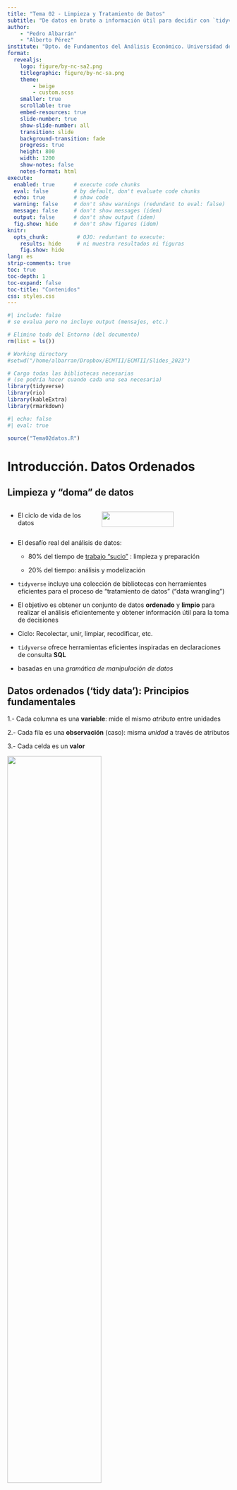 ```yaml
---
title: "Tema 02 - Limpieza y Tratamiento de Datos"
subtitle: "De datos en bruto a información útil para decidir con `tidyverse`"
author:  
    - "Pedro Albarrán"
    - "Alberto Pérez"
institute: "Dpto. de Fundamentos del Análisis Económico. Universidad de Alicante"
format:
  revealjs:
    logo: figure/by-nc-sa2.png
    titlegraphic: figure/by-nc-sa.png
    theme:  
        - beige
        - custom.scss
    smaller: true
    scrollable: true
    embed-resources: true
    slide-number: true
    show-slide-number: all
    transition: slide
    background-transition: fade
    progress: true
    height: 800
    width: 1200
    show-notes: false
    notes-format: html
execute:
  enabled: true      # execute code chunks
  eval: false        # by default, don't evaluate code chunks
  echo: true         # show code
  warning: false     # don't show warnings (redundant to eval: false)
  message: false     # don't show messages (idem)
  output: false      # don't show output (idem)
  fig.show: hide     # don't show figures (idem)
knitr:
  opts_chunk:         # OJO: reduntant to execute:
    results: hide     # ni muestra resultados ni figuras
    fig.show: hide
lang: es
strip-comments: true
toc: true
toc-depth: 1
toc-expand: false
toc-title: "Contenidos"
css: styles.css
---
```


```r
#| include: false
# se evalua pero no incluye output (mensajes, etc.)

# Elimino todo del Entorno (del documento)
rm(list = ls())

# Working directory
#setwd("/home/albarran/Dropbox/ECMTII/ECMTII/Slides_2023")

# Cargo todas las bibliotecas necesarias
# (se podría hacer cuando cada una sea necesaria)
library(tidyverse)
library(rio)
library(kableExtra)
library(rmarkdown)
```


```r
#| echo: false
#| eval: true

source("Tema02datos.R")

```

# Introducción. Datos Ordenados

## Limpieza y "doma" de datos 

:::: {.columns}
::: {.column width=40%}
- El ciclo de vida de los datos
::: 
::: {.column width=60%}
![](figure/data-science-wrangle.png){width=75% fig-align="center"}
:::
::::

- El desafío real del análisis de datos:

  - 80% del tiempo de [trabajo "sucio"](https://www.nytimes.com/2014/08/18/technology/for-big-data-scientists-hurdle-to-insights-is-janitor-work.html) : limpieza y preparación

  - 20% del tiempo: análisis y modelización

- `tidyverse` incluye una colección de bibliotecas con herramientes eficientes para el proceso de "tratamiento de datos" ("data wrangling")

- El objetivo es obtener un conjunto de datos **ordenado** y **limpio** para realizar el análisis eficientemente y obtener información útil para la toma de decisiones


:::: {.notes}

- Ciclo: Recolectar, unir, limpiar, recodificar, etc.

- `tidyverse` ofrece herramientas eficientes inspiradas en  declaraciones de consulta **SQL** 

- basadas en una *gramática de manipulación de datos*

::::


## Datos ordenados ('tidy data'): Principios fundamentales

1.- Cada columna es una **variable**: mide el mismo *atributo* entre unidades
  
2.- Cada fila es una **observación** (caso): misma *unidad* a través de atributos

3.- Cada celda es un **valor**


![](figure/tidy-1.png){width=65% fig-align="center"}

- ¿Qué es una unidad en la tabla? ¿a qué nivel medimos la información?

  - a nivel de cada compra realizada por un cliente en cada fecha, o
  
  - a nivel de cliente (todas sus compras), de tienda (todas sus ventas), etc.

- Tenemos información similar y no redundante en una misma tabla 


:::: {.notes}


1. Atributos o características  (cuantitativos o cualitativos) diferentes en columnas diferentes; p.e., nombres de columnas no deben ser valores

  - Variable = vector columna: forma natural para trabajar con datos

2. Mismo nivel de agregación en toda la tabla

3. No mezclar tipos de datos Ni almacenar múltiples valores

  - Una tabla puede completar la información con uniones a tablas adicionales (ej., para variables codificadas)

-  `tidyverse` es eficiente con datos ordenados 

```r
#| echo: false
# Para acceder al vector valores de `cases`

table1$cases                   # table1 %>% select(cases)
table2$count[c(1,3,5,7,9,11)]  # table2 %>% filter(type == "cases") %>%
                               #            select(count)
c(table4a$`1999`, table4a$`2000`)
# crear variables es fácil
table1 %>% mutate(rate = cases / population * 10000)  

# Ej. gráfico temporal

ggplot(table1, aes(x = year, y = cases)) +  
  geom_line(aes(colour = country))
```

::::

## Datos no ordenados

:::: {.columns}
::: {.column width=50%}
![](figure/tablaNOordenados.png){width=110% fig-align="center"}
::: 

::: {.column width=50%}
* Otras estructuras como [esta](https://datos.gob.es/es/catalogo/conjuntos-datos?q=hombres-segun-si-tienen-hijos-o-no-situacion-sentimental-y-edad&sort=score+desc%2C+metadata_created+desc) pueden tener sentido para *mostrar información* (o por convenciones)<!--para almacenar información -->


* La visualización es atractiva, PERO sobran filas para **analizar** los datos: ej., total de personas con hijos y sin pareja entre 30 y 39 años

::: 
::::


:::: {.notes}
```r
#| echo: false
# Ejemplo de datos NO ORDENADOS (comunes en Excel)
ventas_desordenadas <- data.frame(
  Tienda = c("Madrid Centro", "Barcelona", "Total"),
  Ene_2023 = c(45000, 52000, 97000),
  Feb_2023 = c(48000, 54000, 102000),
  Mar_2023 = c(51000, 56000, 107000)
)
ventas_desordenadas
```

**Problemas de estos datos:**

- Meses están en columnas (son valores, no variables)

- Fila "Total" mezcla niveles de agregación

- Difícil filtrar, agrupar o visualizar

**Por Qué Importan los Datos Ordenados**

**Ventajas:**

✓ Consistencia en todas las operaciones

✓ Fácil manipulación con `dplyr`

✓ Visualización directa con `ggplot2`

✓ Compatible con modelización

✓ Facilita colaboración

**Ejemplo Práctico:**

```r
# Con datos ordenados: FÁCIL
ventas %>%
  group_by(id_tienda, mes) %>%
  summarize(ventas_total = sum(total))

# Con datos desordenados: COMPLEJO
# Requiere reshape, limpieza, etc.
```

::::



## Caso de Estudio: RetailCorp

- **Contexto:** Cadena de venta al por menor con 12 tiendas en España

- **Objetivo:** Analizar rendimiento de ventas para toma de decisiones estratégicas

. . .

```r
load("data/retail_data.RData")
```

:::: {.columns}
::: {.column width=50%}
- Recibe datos de 

  - Sistema de ventas (POS)
  
  - CRM de clientes
  
  - Inventario de productos
  
  - RRHH de empleados
  
  - Informes Excel de gerentes
  
:::

::: {.column width=40%}
**Problemas Típicos:**

- Formatos inconsistentes

- Datos duplicados

- Valores ausentes

- Estructuras inadecuadas

- Tablas dispersas
:::
::::


# Transformación de datos (una tabla)

:::: {.notes}
* `dplyr` frente R `base`

* sencillez, rapidez con big data, estilo SQL etc.

1.  select()  =  data[, c("name") / pos] 
              =  subset()

2.  filter()  =  data[c("name") / pos / condicion, ] 
              =  subset()

3.  mutate()  = data$newvar <- 
              = with(data, newvar = y - x)

4.  arrange() = order()
              [sort() es para vectores]

5.  summarize() = aggregate(data,income, FUN=mean)

6. groub_by() %>% summarize = aggregate(data,income~año, FUN=mean)
::::

## Funciones de transformación de datos

- La mayoría de operaciones pueden realizarse combinando 5 "verbos": 

  1. `select()`: selecciona columnas (variables)
  
  2. `filter()`: filtra (extraer) filas
  
  3. `mutate()`: crea nuevas columnas
  
  4. `arrange()`: ordena filas
  
  5. `summarize()`: crea resúmenes de la tabla
  
  - Más la tubería `%>%` o `|>` 
  
  - y `group_by()`

- NOTA: existe una colección de ["chuletas"](https://rstudio.com/resources/cheatsheets/) de R, p.e., para transformación.

- Todos tienen como primer argumento un *data frame*, los siguientes describen qué hacer (con columnas o filas) y devuelven otro *data frame*


## 1. `select()`

- **Selecciona variables** por nombres o posiciones de columnas, separados por comas


![](figure/select.png){width=100% fig-align="center"}


- Ej., un analista solo necesita información básica de ventas

```r
select(ventas, id_venta, fecha, id_tienda, id_producto, total)

select(ventas, 1:2, 5, 4, 12)
```

- Aplicación Empresarial:  el equipo de marketing solo necesita información de cliente y venta
```r
ventas_mkt <- select(ventas, 
                fecha, id_cliente, id_producto, total)
```



## 2. `filter()`

- Conserva filas en las que una *condición lógica* (o varias separadas por comas) es verdadera

![](figure/filter.png){width=70% fig-align="center"}


- **Caso de Uso:** Gerente quiere analizar ventas específicas con determinadas características

```r
ventas_top      <- filter(ventas, total > 1000)

ventas_ene_2024 <- filter(ventas, año == 2024, mes == 1)

ventas_mad_bcn  <- filter(ventas, id_tienda %in% c(1, 2))

ventas_premium  <- filter(ventas, 
                     total > 1000 & descuento_porcentaje == 0)
```



```r
#| echo: false
# Ventas con descuento
ventas_con_descuento <- ventas %>%
  filter(descuento_porcentaje > 0)

# Combinando condiciones: ventas altas sin descuento
ventas_premium <- ventas %>%
  filter(total > 1000, descuento_porcentaje == 0)

# Análisis de fin de semana vs días laborables
ventas_finde <- ventas %>%
  filter(dia_semana %in% c("sábado", "domingo"))

# Campaña de verano 2023
ventas_verano_2023 <- ventas %>%
  filter(año == 2023, mes %in% c(6, 7, 8))
```


## Encadenando operaciones con tuberías: `%>%` o `|>`

::: {style="font-size: 95%;"}

- Las operaciones encadenadas crean objetos intermedios o no son legibles

```r
ventas_top        <- filter(ventas, total > 1000)
ventas_top_markt  <- select(ventas_top, 
                       fecha, id_cliente, id_producto, total)

ventas_top_markt <- select(filter(ventas, total > 1000),
                      fecha, id_cliente, id_producto, total)
```

:::

. . .

::: {style="font-size: 95%;"}

- `datos %>% filter(condicion)` equivale a `filter(datos, condicion)`

- El anidamiento con tuberías sigue el flujo natural de lectura

  - Toma una tabla y pásala a un comando que acepta y produce un *data frame*
  - Toma la nueva tabla resultante y pásala a otro comando


```r
ventas_top_markt <- ventas |>                   
                     filter(total > 1000) |>     
                     select(fecha, id_cliente, id_producto, total)
```


:::

:::: {.notes}

- Los objetos intermedios son innecesarios

- Aplicable a cualquier función: `10 |> log()` es `log(10)`

- Legible, fácil anidar operaciones: siempre toman y devuelve un *data frame*

```r
#| echo: false

# estas dos son equivalentes
filter(ventas, total > 100)
ventas |> filter(total > 100)

# y estas
select(ventas_top, 
       fecha, id_cliente, id_producto, total)
ventas_top |> select(fecha, id_cliente, id_producto, total)

# sustituimos ventas_top
filter(ventas, total > 100) |> select(fecha, id_cliente, id_producto, total)

# y reemplazamos
ventas |> filter(total > 100) |> select(fecha, id_cliente, id_producto, total)
```


- `ggplot2` `+` en lugar de `%>%` (desarrollado antes)

- Atajo de teclado: `Cmd / Ctrl + Mays + M `

- También existe una tubería en R base: `|>`

::::


## Funciones auxiliares de selección (de columnas)


```r
# Por rango de columnas
ventas |> select(id_venta:id_tienda)

# Excluir columnas
ventas |> select(-descuento_porcentaje, -descuento_aplicado)

# Por patrón de nombre
ventas |> select(starts_with("id_"))
ventas |> select(ends_with("_porcentaje"))
ventas |> select(contains("descuento"))

# Por tipo de dato
ventas |> select(where(is.numeric))
ventas |> select(where(is.character))
```

-  `pull()`: extrae una única columna, como **vector**
```r
ventas |> pull(cantidad) |> mean()
```


:::: {.notes}

```r
library(nycflights13)
select(flights, -(year:day))    # todas menos "year, month, day"
```

- `num_range("x", 1:3)`: para x1, x2 y x3.
- `matches()`: nombres que coinciden con una [expresión regular](https://es.wikipedia.org/wiki/Expresi%C3%B3n_regular)

- `matches("(.)\\1")`: selecciona las variables que coinciden con una expresión regular (en este caso, cualquier variable que contenga caracteres repetidos).

::::

## 3. `mutate()`


:::: {.columns}

::: {.column width=55%}

- Crea o modifica variables mediante una *fórmula* a partir de otras columnas

:::

::: {.column width=45%}

![](figure/mutate.png){width=95% fig-align="center"}
::: 

::::

```r
ventas2 <- ventas |>
  mutate(
    precio_final_unitario = total / cantidad,
    es_inicio_mes         = day(fecha) <= 7
  )
```

- Funciones para operar con fechas (usando `lubridate`)

```r
ventas_tiempo <- ventas |>
  mutate(
    fecha_completa = as.Date(fecha),  # tipo de objeto "fecha"
    semana_año = week(fecha),
    nombre_mes = month(fecha, label = TRUE),
    dias_desde_venta = Sys.Date() - fecha
  )
```

:::: {.notes}
- `lubridate` es parte de `tidyverse`
::::


## 4. `arrange()`

:::: {.columns}

::: {.column width=55%}

- re-ordena las filas de un *data frame* (todas las columnas)

  - en orden ascendente (por defecto) o descendente con `desc()`

:::

::: {.column width=45%}
![](figure/arrange.png){width=50% fig-align="center"}
::: 

::::

- *Caso de Uso:* Top 5 ventas más altas
```r
ventas |> 
  arrange(desc(total)) |> slice(5) |> 
  select(id_venta, fecha, total)  
```

- Ordenamientos **múltiples**: ordena por la primera variable y luego, en caso de empate, por la siguiente, etc.
```r
ventas |>
  arrange(id_tienda, desc(total)) |>
  select(id_tienda, id_venta, total)
```

:::: {.notes}
- similar a Excel
- sort() es para un vector
::::


## 5. `summarize()`


:::: {.columns}
::: {.column width=55%}
- Crea un nuevo conjunto de datos de **una sola fila**, con variables nuevas de un solo valor que resumen los datos completos
:::
::: {.column width=45%}
![](figure/summarise.png){width=80% fig-align="center"}
:::
::::

- *Caso de Uso:* KPIs para el dashboard ejecutivo

```r
KPIs <- ventas |>
  summarize(
    total_ventas       = n(),           # Volumen (núm. de filas)
    ingresos_totales   = sum(total),    # Ingresos
    ingresos_promedio  = mean(total),
    ingresos_mediano   = median(total),
    descuento_promedio = mean(descuento_porcentaje), # Descuentos
    descuento_total    = sum(descuento_aplicado),
    unidades_vendidas  = sum(cantidad),             # Productos
    clientes_unicos    = n_distinct(id_cliente)     # Clientes 
                         # (núm. de filas distintas)
  )
```


```r
#| echo: false
# **Métricas de Distribución:**
# Análisis de dispersión de ventas
dispersion_ventas <- ventas %>%
  summarize(
    media = mean(total),
    desv_std = sd(total),
    minimo = min(total),
    q25 = quantile(total, 0.25),
    mediana = median(total),
    q75 = quantile(total, 0.75),
    maximo = max(total),
    rango_intercuartil = IQR(total)
  )

dispersion_ventas
```


## `group_by()`: Análisis por Grupos

::: {style="font-size: 95%;"}

- Cambia el alcance: *cada función* actúa dentro de grupos, no sobre toda la tabla

- Ejemplo: encontrar la fecha con la mayor venta por tienda

```r
ventas |> group_by(id_tienda) |>
  arrange(desc(total)) |>  
  slice(1) |>                     # Fila 1 (de cada grupo)
  select(id_tienda, fecha, total)
```

:::

::::{.notes}
- alternativa `slice_max()`
::::

. . .

::: {style="font-size: 95%;"}

- `group_by()` + `summarize()` = cambia el nivel de análisis, **agregando**, p.e., de transacciones a tiendas, productos, etc.
  
  - En Excel: *Tablas dinámicas*, *AGRUPARPOR()* (y *SUMAR.SI*/*SUMIF*) 

```r
ventas                             # tabla a nivel de transacción
ventas |>
  summarize(ingresos = sum(total)) # resumen global
ventas |>
  group_by(id_tienda) |>
  summarize(ingresos = sum(total)) # resumen por tienda
                                   # tabla a nivel de tienda
```

:::

:::: {.notes}

- `group_by()` similar a facet

-  Ver  `ventas |> group_by(id_tienda)`: tibble muestra que hay dos grupos

- datos de información/ventas por empleado a información por tienda

- DEBEN INCLUIRSE variables que se quieran mantener


- **Ejercicio**:

  1. Para cada *producto*, calcular
  
    - suma de valor de ventas (variable *total*)
    
    - media de valor de ventas (idem)
    
    - media de cantidad vendida (variable *cantidad*)
    
  2. En R y Excel 
  
  3. ¿Cuáles son los 5 productos con menor cantidad media vendida?
  
  
```r
ventas_prod <- ventas |>
  group_by(producto) |>
  summarize(
    sum_total = sum(total),
    med_total = mean(total),
    med_cant  = mean(cantidad)
  )

export(ventas, "ventas.xlsx")
# misma secuencia en Tablas Dinamicas de Excel

# igual que antes pero con este nueva tabla de datos a nivel producto
ventas_prod |>
  arrange(med_cantidad) |> 
  head(5) 
```

::::


##  `group_by()` (cont.)

- `group_by() + summarize()` reduce filas: nueva tabla agregada a nivel de los grupos

```r
tabla_sum <- ventas |> group_by(id_tienda) |>
  summarize(ingresos = sum(total))
```

- `group_by() + mutate()` mantiene filas: añade columnas calculadas por grupo a nivel de la tabla original

```r
tabla_mut <- ventas |> group_by(id_tienda) |>
  mutate(ingresos = sum(total))
```

. . .

- Ejemplo: Porcentaje de las ventas que representa cada transacción

```r
#| echo: false
ventas |> 
  group_by(id_tienda, mes) |>
  mutate(
    ventas_tienda_mes = sum(total),
    pct_de_ventas_mes = total / ventas_tienda_mes * 100
  ) |>
  slice_max(pct_de_ventas_mes) |> 
  select(id_tienda, mes, id_venta, total, pct_de_ventas_mes)
```

```r
ventas |> group_by(id_tienda) |>
  mutate(
    ventas_tienda = sum(total),
    pct_de_ventas = total / ventas_tienda * 100
  )
```

  

## `ungroup()`

::: {style="font-size: 92%;"}

- **IMPORTANTE:** No olvidar `ungroup()` o `.groups = "drop"` después de terminar operaciones agrupadas



- Cálculo de Porcentajes Globales: sin desagrupar, el segundo `sum(total)` suma *por tienda* → siempre da 100%


```r
ventas |>
  group_by(id_tienda) |>
  mutate(ventas_tienda = sum(total)) |>
  ungroup() |>
  mutate(porcentaje = ventas_tienda / sum(total) * 100)

ventas |>
  group_by(id_tienda) |>
  mutate(ventas_tienda = sum(total),
         .groups = "drop") |>
  mutate(porcentaje = ventas_tienda / sum(total) * 100)

```

:::

:::: {.notes}
- Después de group_by() + mutate():

  - Si tu siguiente operación debe ser GLOBAL → usa ungroup()

  - Si debe seguir POR GRUPO → no uses ungroup()

- Después de group_by() + summarize():

  - summarize() ya reduce un nivel de agrupación

  - Si tenías múltiples grupos, sigue agrupado por los anteriores

  - Usa .groups = "drop" o ungroup() para estar seguro

::: {style="font-size: 92%;"}
- Filtrar Top Global: sin desagrupar, será top 5 de *cada* tienda

```r
ventas |>
  group_by(id_tienda) |>
  mutate(ventas_tienda = sum(total), 
         .groups = "drop" ) |>
  arrange(desc(ventas_tienda)) |>
  slice_head(n = 5)
```


- Media Global después de agrupar: sin desagrupar, 1 fila por tienda (media mensual de cada tienda)

```r
# Ventas por tienda y mes
ventas_mes_por_tienda <- ventas |>
  group_by(id_tienda, mes) |>
  summarize(total_mes = sum(total))

ventas_mensuales_medias <- ventas_mes_por_tienda |>
  ungroup() |>
  summarize(media = mean(total_mes))
# Resultado: 1 fila (media de todos los meses de todas las tiendas)
```
:::

- Ranking de Productos

```r
ventas |>
  group_by(id_producto) |>
  summarize(
    unidades_vendidas = sum(cantidad),
    ingresos_totales = sum(total)
  ) |>
  ungroup() |>                     # posteriores NO por grupos 
  arrange(desc(ingresos_totales))
# ungroup() innecesario con summarize en este caso
```


**Aplicación: Segmentación de Clientes**

```r
# Calcular valor del cliente
valor_cliente <- ventas |>
  group_by(id_cliente) |>
  mutate(
    num_compras_cliente = n(),
    gasto_total_cliente = sum(total),
    ticket_promedio = mean(total),
    
    # Clasificación RFM simplificada
    recencia_dias = as.numeric(max(fecha) - min(fecha)),
    frecuencia = n(),
    monetario = sum(total)
  ) |>
  ungroup()
```


**Problema:** Análisis de ventas navideñas en Madrid

```r
# SIN pipe: difícil de leer, muchas variables intermedias
ventas_madrid <- filter(ventas, id_tienda == 1)
ventas_madrid_navidad <- filter(ventas_madrid, mes == 12)
ventas_resumen <- summarize(ventas_madrid_navidad, 
                            total = sum(total),
                            n = n())

# CON pipe: flujo natural de lectura
analisis_navidad_madrid <- ventas |>
  filter(id_tienda == 1) |>
  filter(mes == 12) |>
  summarize(
    ingresos_totales = sum(total),
    num_transacciones = n(),
    ticket_promedio = mean(total)
  )

analisis_navidad_madrid
```

**Análisis Completo Paso a Paso**

**Objetivo:** Análisis de campaña de descuentos del Q4 2023

```r
analisis_campana_q4 <- ventas |>
  # 1. Filtrar período relevante
  filter(año == 2023, trimestre == 4) |>
  
  # 2. Agregar categoría de descuento
  mutate(
    tipo_descuento = case_when(
      descuento_porcentaje == 0 ~ "Sin descuento",
      descuento_porcentaje <= 10 ~ "Descuento bajo",
      descuento_porcentaje <= 20 ~ "Descuento medio",
      TRUE ~ "Descuento alto"
    )
  ) |>
  
  # 3. Agrupar por tipo de descuento
  group_by(tipo_descuento) |>
  
  # 4. Calcular métricas
  summarize(
    num_ventas = n(),
    ingresos_totales = sum(total),
    ticket_promedio = mean(total),
    unidades_vendidas = sum(cantidad),
    .groups = "drop"
  ) |>
  
  # 5. Ordenar por ingresos
  arrange(desc(ingresos_totales)) |>
  
  # 6. Calcular porcentajes
  mutate(
    pct_ventas = round(num_ventas / sum(num_ventas) * 100, 1),
    pct_ingresos = round(ingresos_totales / sum(ingresos_totales) * 100, 1)
  )

analisis_campana_q4
```

::::


## Funciones auxiliares para filas

- Extraer filas pero NO por condición: por posición (`slice()`, `slice_head()`), aleatoriamente (`slice_sample()`), etc.


```r
ventas |> slice_max(total, n = 5) # Top 5 ventas
ventas |> slice_sample(n = 100)   # sub-muestra aleatoria
```

* `distinct()`: extrae sólo las filas únicas (una o varias variables)
 
```r
ventas %>% distinct(id_producto)
```

* `drop_na()` y `replace_na()`: elimina/reemplaza filas con valores ausentes

```r
# Quita filas con NA en cualquier variable
ventas_completas <- ventas %>%
  drop_na()                    

# solo quita si precio_unitario es NA
ventas_completas_precio <- ventas %>%
  drop_na(precio_unitario)  
```

:::: {.notes}
- `slice_head()`, `slice_tail()`, `slice_min()`, `slice_max()`

1. Eliminar `NA` (valores ausentes), PERO

    - en *alguna variable*, con `na.rm=TRUE` o `filter(!is.na(x))` o `drop_na(x)` 

    - en *todo* el conjunto de datos con `drop_na()`

    - en `cor()`, `use = "complete.obs"`

```r
#| echo: false
data <- tibble(x1 = c(1:4, NA, 6.0, 7, NA), x2 = c(NA, 12:14, NA, 16.0, 17:18) )

data %>% summarize(num = n(), meanNA = mean(x1), mean = mean(x1, na.rm = TRUE))

data %>% filter(!is.na(x1)) %>% 
  summarize(num = n(), meanNA = mean(x1), mean   = mean(x1, na.rm = TRUE))

data %>% drop_na(x1) %>% summarize(num = n(), mean = mean(x1))   # drop_na(x2)?
data %>% drop_na()   %>% summarize(num = n(), mean = mean(x1))
```


2. Reemplazar con un valor, PERO ¿cúal?

  - NA por no presentarse a un examen es cero

  - NA por no contestar a pregunta de renta o gasto es ¿cero?

```r
#| echo: false
data %>% mutate(x1 = if_else(is.na(x1), 0, x1)) %>% summarize(num = n(), mean = mean(x1))
data %>% mutate(x1 = replace_na(x1,0))          %>% summarize(num = n(), mean = mean(x1))
```


- na.omit() vs. drop_na: el primero es de base (stats) el otro de tidyr

::::

## Otras funciones auxilidares de `tidyverse`

::: {style="font-size: 90%;"}
- Muchas funciones son equivalentes a otras de R base:

    - `parse_number()`, `parse_factor()`, etc. por `as.numeric()`, `as.factor()`, etc.
    - `bind_cols()` y `bind_rows()` por `cbind()` y `rbind()`

    - `if_else()` y `case_when()` para ejecución condicional (`ifelse()`)

```r
ventas |>
  mutate(
    tipo_venta = if_else(total > 1000, "Alta", "Baja"), # condición simple
    categoria_cliente = case_when(              # múltiples condiciones
      total < 300  ~ "Económico",
      total < 1000 ~ "Estándar",
      TRUE         ~ "Premium"               # OJO: convertir a factor
    )
  )
```

  
* Discretizar variables<!--numéricas a categóricas-->: `cut_interval()`, `cut_number()`, `cut_width()`

```r
#| echo: false
flights %>% mutate(retraso = cut_width(dep_delay,2))   # retraso es factor
```


- Funciones para fechas de `lubridate`: `year()`, `month()`, `day()`, `quarter()`, `week()`

```r
#| echo: false
# Análisis temporal detallado
ventas_tiempo_detalle <- ventas %>%
  mutate(
    # Componentes de fecha
    año = year(fecha),
    mes = month(fecha),
    dia = day(fecha),
    trimestre = quarter(fecha),
    semana = week(fecha),
    
    # Nombres legibles
    mes_nombre = month(fecha, label = TRUE, abbr = FALSE),
    dia_semana_nombre = wday(fecha, label = TRUE, abbr = FALSE),
    
    # Flags útiles
    es_lunes = wday(fecha) == 2,
    es_fin_semana = wday(fecha) %in% c(1, 7),
    es_quincena = day(fecha) %in% c(1, 15),
    
    # Diferencias temporales
    dias_desde_hoy = as.numeric(Sys.Date() - fecha),
    semanas_desde_inicio = as.numeric(difftime(fecha, min(fecha), units = "weeks"))
  )

# Ventas por día de la semana
ventas_tiempo_detalle %>%
  group_by(dia_semana_nombre) %>%
  summarize(
    num_ventas = n(),
    ingresos = sum(total),
    ticket_promedio = mean(total)
  ) %>%
  arrange(desc(ingresos))
```

:::


## Funciones auxiliares de creación de variables

- `rename()`: cambiar el nombre de una columna
```r
ventas_renamed <- ventas |>
  rename(
    fecha_venta = fecha,
    monto_total = total
  )
```

:::: {.notes}
  ![](figure/rename.png){width=70% fig-align="center"}
  
- `transmute()`: como `mutate()` pero solo mantiene las variables creadas
  
- `relocate()`: cambiar orden de columnas

```r
#| echo: false
# Reordenar columnas
ventas_reordenadas <- ventas %>%
  select(id_venta, fecha, total, everything())  # total al inicio

# Relocate (mover columnas)
ventas %>%
  relocate(total, .after = fecha) %>%
  relocate(starts_with("id_"), .before = everything())
```

::::

- `across()`: aplica la misma transformación a múltiples columnas

```r
ventas |> mutate(across(c(cantidad, subtotal:total), ~ log(.x)))
ventas |> mutate(across(where(is.character), ~ parse_factor(.x)))
```


- Operadores aritméticos (`+`, `-`, `*`, `/`, `^`, `%/%`, `%%`) y lógicos (`<`, `<=`, `>`, `>=`, `!=`)

- Funciones como `log()`, `lag()`, `lead()`, `cumsum()`, `row_number()` etc.


:::: {.notes}

- combinados con otros: funciones de "agregación" `x - mean(x)`, `y - sum(y)` 

- Ordenamiento: `row_number()` 

- `min_rank()`, `row_number()` y otras de `dplyr::ranking`

- `percent_rank()`, `cume_dist()`

```r
#| echo: false
y <- c (10, 2, 2, NA, 30, 4)
min_rank(y)               
min_rank(desc(y))
row_number(y)
```

- Agregados acumulativos y móviles: ver ayuda de `cumsum()`  y `cummean()` 

```r
#| echo: false
cumsum(1:10)
cumprod(1:10)
cummin(1:10)
cummax(1:10)
cummean(1:10)
```

::::

## Funciones auxiliares de resumen

- `count()`: cuenta los valores únicos de una o más variables

```r
ventas |> count(id_tienda)
# ventas |> group_by(id_tienda) |>  summarize(n = n())
ventas |> count(id_tienda, sort = TRUE)
```

```r
#| echo: false
ventas |>
  group_by(id_tienda) |>
  summarize(n = n()) |>
  arrange(desc(n))


# Conteos múltiples
ventas |>
  count(id_tienda, mes, name = "num_ventas")

# add_count(): añade conteo sin agrupar
ventas |>
  add_count(id_producto, name = "veces_vendido") |>
  filter(veces_vendido > 50) |>
  select(id_venta, id_producto, veces_vendido)
```

. . .

* Medidas de centralidad y de dispersión: `mean(x)`, `median(x)`, `sd(x)`, `IQR(x)` <!--, `mad(x)` -->

* Medidas de rango: `min(x)`, `quantile(x, 0.25)`, `max(x)`

* Medidas de posición: `first(x)`, `nth(x, 2)`, `last(x)`. 

:::: {.notes}
- similar a `x[1]`, `x[2]` y `x[length(x)]`
::::

* Sumas, productos, etc.

* Conteos: 

  - `n()`: observaciones totales (tamaño del grupo)
  
  - `n_distinct(x)`:  filas distintas en `x`

:::: {.notes}

- `sum(!is.na(x))`: observaciones no ausentes

- más rápido que unique() 
::::
  

```r
#| echo: false
# Valores distintos
ventas %>%
  summarize(
    productos_unicos = n_distinct(id_producto),
    clientes_unicos = n_distinct(id_cliente)
  )
```

## Operaciones Adicionales de Limpieza

- `separate()`: dividir una columna por caracter o posición

```r
#| echo: false
table3 |> separate(rate, into = c("cases", "population"), sep = "/")
tabla5 <- table3 |> separate(year, into = c("century", "year"), sep = 2)
```


- `unite()`: combinar columnas


```r
#| echo: false
table5 |> unite(new, century, year, sep = "-")
```

:::: {.notes}

- Argumentos: *date frame*, columna a dividir, nombres de las nuevas variables y carácter (expresión regular) para separar

  - Si se pasa a `sep` un vector de enteros, son posiciones en las que dividir
  - la longitud de `sep` debe ser uno menos que la de `into`
  - valores positivos comienzan (en 1)por la izquierda; negativos (desde -1) por la derecha

- Con  `convert = TRUE` intenta convertir el tipo de dato (no mantener carácter)

```r
table3 |> separate(rate, into = c("cases", "population"), convert = TRUE)
```


- Argumentos: *data frame*, nombre de la nueva variable a crear,  columnas a combinar y carácter entre valores de las columnas originales

  - El separador por defecto es subrayado, `sep = _`

::::


. . .

- Para nombres de columnas con espacios o caracteres especiales, debemos usar acento invertido

  - Mejor: renombrar sin espacios

```r
datos_problema |> 
  rename(nombre_producto = `Nombre Producto`,
         precio_euros    = `Precio (€)`)
```



# Transformación de Datos: Pivotar

:::: {.notes}

** Cuatro representaciones de los mismos datos

```r
library(tidyverse)
table1     # datos ordenados
table2     # varios valores por celda
```


![](figure/tidyvsmessy01_n.png){width=60% fig-align="center"}

![](figure/tidyvsmessy02_n.png){width=60% fig-align="center"}


```r
table3     # más de una variable en una columna
table4a 
table4b
```

* `table4a` y `table4b` ofrecen información útil para presentación
pero
- variables tanto en filas como columnas
- las cabeceras de columna son valores, no nombres de variables.

![](figure/tidyvsmessy04a_n.png){width=60% fig-align="center"}




**Mismos datos, dos formatos: ancho o largo**

:::: {.columns}

::: {.column width=50%}

* La utilidad de almacenar los datos en un rectángulo ancho ("wide") o en uno largo ("long")  depende de qué queramos hacer

  * P.e., Excel prefiere el formato largo para tablas dinámicas, fórmulas de agregación (*SUMAR.SI*) y algunos gráficos


:::

::: {.column width=50%}

![](./figure/original-dfs-tidy.png){width=100%}
:::

::::

- El cambio de forma  entre formatos es una tarea habitual del analista de datos. 

- Cambiar entre representación larga y ancha se conoce como **pivotar (o girar)**

```r
table4a        # formato ancho
table1         # formato largo
```


- En general, el formato largo es más útil para el análisis 

- El cambio de forma =  "reshaping"

- DISTINTO de trasponer filas y columnas en Excel

- Existe una función para pivotar en Excel

**Cambiar la forma de una tabla (pivotar / girar)**

* Las celdas en un formato se reordenan en el otro

![](figure/tidyr-longer-wider.gif){width=45% fig-align="center"}

* Los metadatos que no se reordenan son extendidos/reducidos para no perder información. 

https://tidyr.tidyverse.org/ 

* reshape en R base:  https://jozef.io/r001-reshape/

https://www.r-bloggers.com/2019/07/how-to-reshape-a-dataframe-from-wide-to-long-or-long-to-wide-format/


<https://www.r-bloggers.com/how-to-reshape-data-in-r-tidyr-vs-reshape2/>

<https://www.r-bloggers.com/pivoting-tidily/>


**Verbos principales en `tidyr`**

* `pivot_longer()`: cambia la forma de "anchos" a "largos" (+filas/-cols)

    + **ordena** datos originales para facilitar el análisis.

* `pivot_wider()` cambia la forma de "largos" a "anchos" (+cols/-filas)

    + útil para crear tablas de resumen o un formato para otras herramientas.

![](figure/long-wide.png){width=75% fig-align="center"}

 La longitud es un término relativo, y sólo se puede decir (por ejemplo) que el conjunto de datos A es más largo que el conjunto de datos B.

::::

## Mismos datos, dos formatos: ancho o largo

::::{.notes}
- Se pueden almacenar datos en uno u otro formato, según nuestro objetivos

  - P.e., largo en Excel para tablas dinámicas, fórmulas de agregación (SUMAR.SI), algunos gráficos
  
::::

::: {style="font-size: 95%;"}

:::: {.columns}

::: {.column width="50%"}

**Formato ANCHO:**

| tienda | Q1 | Q2 | Q3 | Q4 |
|--------|----|----|----|----|
| Madrid | 145 | 158 | 151 | 169 |
| Barcelona | 152 | 164 | 156 | 175 |
| Valencia | 138 | 151 | 149 | 162 |

<br>

```r
ventas_ancho
```
 (datos del informe enviado por gestores)

:::

::: {.column width="50%"}

**Formato LARGO:**

| tienda | trimestre | ventas |
|--------|-----------|----------|
| Madrid | Q1 | 145 |
| Madrid | Q2 | 158 |
| Madrid | Q3 | 151 |
| Madrid | Q4 | 169 |
| Barcelona | Q1 | 152 |
| ... | ... | ... |


:::

::::

:::: {.columns}

::: {.column width="50%"}

- Los trimestres son **columnas**

- Cada tienda = 1 fila

- Análisis de datos a menudo complicado

:::

::: {.column width="50%"}

- Los trimestres son **valores**

- Cada tienda-trimestre = 1 fila

- No adecuado para tablas de presentación final

:::

::::

:::

## `pivot_longer()`: girar de ancho a largo

::: {style="font-size: 90%;"}

:::: {.columns}

::: {.column width="50%"}

- Girar para analizar los datos

```r
ventas_largo <- ventas_ancho |>
  pivot_longer(
    cols = Q1:Q4,              
    names_to = "trimestre",    
    values_to = "ventas"       
  )
```


:::

::: {.column width="50%"}

![](figure/longer.png){width=100% fig-align="center"}

:::

::::

1. tabla a cambiar de forma

2. nombres o índices (numéricos) de las columnas a girar: representan valores, no variables 

3. nombre para la nueva variable que tendrá, como valores, esas antiguas columnas a girar

4. nombre para la nueva variable que tendrá como valores las antiguas celdas

:::

:::: {.notes}

- Recordad que existen formas equivalentes de hacer lo mismo
```r
#| echo: false
pivot_longer(table4a, 2:3, names_to = "year", values_to = "cases")       
table4a %>% pivot_longer(c(`1999`, `2000`), values_to = "cases", names_to = "year")
table4a %>% pivot_longer(names_to = "year", values_to = "cases", -country)
table4a %>% pivot_longer(names_to = "year", values_to = "cases", `1999`:`2000`)
```

```r
table4a %>% pivot_longer(cols = `1999`:`2000`, 
                         values_to = "cases", names_to = "year")
```

- Notar que los nombres de columna son caracteres y cuando son números van entre \` (evita confusión con índice de posición)

```r
#| echo: false
table4a %>% pivot_longer(c(1999, 2000), values_to = "cases", names_to = "year")
table1 %>% mutate(`tasa por 1000 mil habitantes` = cases/population*1000,
                  tasa =cases/population*1000)
```

- Deberíamos cambiar el tipo de las nuevas variables 

::::


## `pivot_wider()`: girar de largo a ancho



:::: {.columns}

::: {.column width="50%"}

- Girar para crear tabla de presentación

```r
ventas_largo |>             
  pivot_wider(
    names_from = trimestre, 
    values_from = ventas    
  )
```

:::

::: {.column width="50%"}

![](figure/wider.png){width=100% fig-align="center"}
:::

::::

1. tabla a cambiar de forma

2. nombre de la variable cuyos valores dan nombre a las nuevas columnas

3. nombre de la variable de cuyas celdas toman los valores las nuevas columnas


## Comparación: Tareas Comunes

::: {style="font-size: 90%;"}

- Según nuestro objetivos, podemos preferir formato ancho o largo

- Problemas prácticos con formato ancho para **analizar datos**:

::::{.notes}

- P.e., largo en Excel para tablas dinámicas, fórmulas de agregación (SUMAR.SI), algunos gráficos

- Total por trimestre: en formato ancho, posible pero repetitivo

```r
#| echo: false
# Formato ANCHO: posible pero repetitivo
tibble(
  trimestre = c("Q1", "Q2", "Q3", "Q4"),
  total = c(sum(ventas_ancho$Q1),
            sum(ventas_ancho$Q2),
            sum(ventas_ancho$Q3),
            sum(ventas_ancho$Q4))
)

# Formato LARGO: una sola operación
ventas_largo <- ventas_ancho |>
  pivot_longer(Q1:Q4, names_to = "trimestre", values_to = "ventas")

ventas_largo |>
  group_by(trimestre) |>
  summarize(total = sum(ventas))
```

- Filtrar trimestres específicos

```r
# Formato ANCHO: difícil - ¿cómo filtro "solo Q2 y Q3"?
ventas_ancho |>
  select(tienda, Q2, Q3)  # Solo puedo seleccionar columnas, no filtrar

# Formato LARGO: trivial
ventas_largo |>
  filter(trimestre %in% c("Q2", "Q3"))
```

::::

1. Algunas tareas son imposibles. P.e., ¿qué trimestres superan 160 en ventas?

```r
ventas_largo |>
  filter(ventas > 160)
```

2. Código repetitivo y propenso a errores. P.e., Calcular crecimiento

```r
ventas_ancho |>
  mutate(
    crec_Q2 = (Q2 - Q1) / Q1 * 100,
    crec_Q3 = (Q3 - Q2) / Q2 * 100,
    crec_Q4 = (Q4 - Q3) / Q3 * 100
  )

ventas_largo |>
  group_by(tienda) |>
  mutate(crecimiento = (ventas - lag(ventas)) / lag(ventas) * 100)
```

::::{.notes}

1. formato ancho: tarea manual difícil con muchas fechas)

2. formato ancho: cada columna manualmente, difícil con muchas fechas

::::

:::  

## Comparación: Tareas Comunes (cont.)

::: {style="font-size: 90%;"}

  

3. No escalable. P.e., gráfico temporal por grupos

```r
ggplot(ventas_ancho) +
  geom_line(aes(x = 1:4, y = c(Q1[1], Q2[1], Q3[1], Q4[1])), color = "red") +
  geom_line(aes(x = 1:4, y = c(Q1[2], Q2[2], Q3[2], Q4[2])), color = "blue") +
  geom_line(aes(x = 1:4, y = c(Q1[3], Q2[3], Q3[3], Q4[3])), color = "green")

ggplot(ventas_largo, aes(x = trimestre, y = ventas, 
                         color = tienda, group = tienda)) +
  geom_line() + geom_point()
```

:::  

. . .

::: {style="font-size: 90%;"}

- Formato ancho solo para tablas de presentación final

```r
analisis <- ventas_largo |>
  group_by(trimestre) |>
  summarize(total = sum(ventas))

tabla_presentacion <- ventas_largo |>
  pivot_wider(names_from = trimestre, values_from = ventas) |>
  mutate(Total = Q1 + Q2 + Q3 + Q4)
```

:::  


# Datos Relacionales

## Por Qué Múltiples Tablas

- Analizar datos suele implicar múltiples tablas

  - diferentes orígenes: ej., dptos. de empresa (personal, ventas, almacén)

  - almacenamiento más eficiente: elementos “similares” dentro de una tabla y diferentes entre ellas

- Para poder combinar información los datos deben ser relacionales: cada par de tablas están relacionadas mediante identificadores comunes llamados **claves**

  - Primaria (o interna): identifican de forma única cada observación en una tabla. Puede ser una sola variable o múltiples

  - Secundaria (o externa): señala a la clave primaria de otra tabla

::::{.notes}
* Es conveniente verificar que las claves primarias realmente identifican de manera única cada observación. 

```r
planes %>% count(tailnum) %>% filter(n > 1)
#table(planes$tailnum)
```

* La clave externa asegura la integridad referencial. 


- Subrogada = número de fila, si la tabla carece de identificación única


* Tabla sin clave de identificación única: se crea con `mutate()` y `row_number()`. 

```r
flights %>% 
  count(year, month, day, flight) %>% 
  filter(n > 1)
```

::::

- Una clave primaria y su externa asociada en otra tabla forman una relación: de uno-a-muchos, de uno-a-uno, de muchos-a-muchos, de muchos-a-uno

## Diagrama de Relaciones del Sistema RetailCorp

![](figure/Tema02relat.png){width=75% fig-align="center"}


::::{.notes}

- gráfico creado con UML en https://www.plantuml.com
- usando Tema02relat.puml

```
library(plantuml)
# Guarda el código en un archivo "diagrama.puml"
plantuml("diagrama.puml")
```

**Operaciones con dos tablas**

* **Uniones de transformación** ("Mutating joins"): añade nuevas variables a una tabla desde filas coincidentes en otra.  

* **Uniones de filtro** ("Filtering joins"): filtra las observaciones de una tabla basándose en si coinciden o no con una observación de la otra tabla. 

* **Operaciones de conjunto** ("Set operations"): combinan las observaciones en los conjuntos de datos como si fueran elementos de un conjunto.    

* Esta discusión asume que tenemos datos ordenados (*tidy*):
    + las filas son observaciones 
    + las columnas son variables

::::


## Uniones de transformación

- Añaden **nuevas variables** a una tabla desde *filas coincidentes* en otra.  

::::{.columns}

:::{.column width=40%}

- Tenemos estos [datos](https://raw.githubusercontent.com/albarran/00datos/main/DosTablas.xlsx). 

- ¿Cómo conseguimos unirlos adecuadamente en R y en Excel?


:::

:::{.column width=60%}

![](figure/DatosRelacionales.png){width=95% fig-align="center"}

:::

::::


- Con `cbind()` o `bind_columns()` o copiando y pegando en Excel: nuevas columnas para filas en el mismo orden

. . .

```r
tabla1 <- import("data/DosTablas.xlsx", sheet = 1)
tabla2 <- import("data/DosTablas.xlsx", sheet = 2)
union  <- inner_join(tabla1, tabla2, by = "Vendedor")
```


::::{.notes}

como mutate = mutating joins

clave = fila Y ademán en el mismo orden

- en Excel, las uniones se hacen con VLOOKUP o HLOOKUP o XLOOKUP (BUSQUEDAH, BUSQUEDAV, BUSQUEDAX)

::::

## Tipos de Uniones: Visión General

::: {style="font-size: 95%;"}

```r
#| echo: false
# Datos de ejemplo para ilustrar
df1 <- tibble(id = 1:3, valor_x = c("A", "B", "C"))
df2 <- tibble(id = c(1, 2, 4), valor_y = c("X", "Y", "Z"))

# inner_join: solo coincidencias
inner_join(df1, df2, by = "id")  # resultado: 1, 2

# left_join: todas de la izquierda
left_join(df1, df2, by = "id")   # resultado: 1, 2, 3 (3 con NA)

# right_join: todas de la derecha
right_join(df1, df2, by = "id")  # resultado: 1, 2, 4 (4 con NA)

# full_join: todas de ambas
full_join(df1, df2, by = "id")   # resultado: 1, 2, 3, 4
```


::::{.columns}

:::{.column width=50%}

- Unión interna: `inner_join(x, y)` sólo incluye observaciones que coincidan en `x` y `y`.
:::


:::{.column width=50%}

![](figure/join-inner.png){width=65% fig-align="center"}
:::

::::


<div style="margin-top: -1em;"></div>

- Uniones externas: cuando una fila no coincide en una unión externa, las nuevas variables se rellenan como **valores ausentes**

::::{.columns}
  
:::{.column width=33%}

`left_join(x, y)`

![](figure/join-outer1.png){width=85% fig-align="center"}
:::

:::{.column width=33%}

`right_join(x, y)`

![](figure/join-outer2.png){width=85% fig-align="center"}
:::

:::{.column width=33%}

`full_join(x, y)`


![](figure/join-outer3.png){width=85% fig-align="center"}
:::

::::

- **Pensar** con cuidado el tipo de unión necesaria: qué observaciones quedan (todas, solo de una tabla y cuál) y ser conscientes de la introducción de `NAs`

::::{.notes}

* unión interna:  Uniendo dos series temporales con periodos diferentes: [PIB](https://fred.stlouisfed.org/series/GDPC1) y [consumo](https://fred.stlouisfed.org/series/MEHOINUSA672N)

![](figure/inner-join.gif){width=75% fig-align="center"}

* `left_join(df1, df2)`: mantiene todas las observaciones en `x`, coincidan o no con la de `y` 
  + (no se pierden observaciones de la tabla primaria) 
* `right_join(df1, df2)`:  mantiene todas las observaciones en `y`
* `full_join(df1, df2)`: incluye todas las observaciones de `x` e `y`

![](figure/join-outer.png){width=75% fig-align="center"}

![](figure/left-join.gif){width=80% fig-align="center"}

![](figure/right-join.gif){width=80% fig-align="center"}

![](figure/full-join.gif){width=80% fig-align="center"}

::::

:::

## Análisis de ventas por región en el tiempo

::: {style="font-size: 95%;"}
- Para usar la información de región se deben unir las tablas de ventas y de tiendas

```r
tabla_regional <- ventas |>
  left_join(tiendas, by = "id_tienda") |>   
  group_by(region, año, mes) %>%
  summarize( valor_ventas = sum(total),
             ticket_medio = mean(total),
             cantidad_media = mean(cantidad) ) |> ungroup()
```

- Ahora podemos realizar más análisis

```r
# Evolución de ventas por región
tabla_regional |> 
  mutate(periodo = ym(paste(año, mes, sep = "-"))) |>
  ggplot() + 
  geom_line(aes(x = periodo, y = valor_ventas, color = region))

# Los dos periodos con más ventas medias de cada región
tabla_regional |> 
  group_by(region) |>  
  arrange(desc(ticket_medio)) |> slice(1:2)
```

:::

##  Sobre el argumento `by`

-  Las claves, es decir, las variables que relacionan ambas tablas, se indican con 

    - `by = "varX"`, cuando la clave es una variable
  
    - `by = c("varX", "varY")`, cuando son varias variables

- Si los nombre son distintos en cada tabla, se empareja `x1` en la primera con `y1` en la segunda con `by = c("x1" = "y1", "x2" = "y2")` 


::::{.notes}
* Si se omite el argumento `by`, se usan todas las variables en común. <!-- de ambas tablas. --> Esto no siempre es deseable: ej., año no es lo mismo en `flights` y `planes`

* Columnas con el mismo nombre (ej., año) se desambigúan con un sufijo
::::

. . .

- Ej., calcular el bono medio de los Vendedores

```r
empleados |> filter(puesto == "Vendedor") |>
  left_join(promociones_empleado, 
            by = c("id_empleado" = "cod_empleado", 
                   "id_tienda" = "cod_tienda") ) |> 
  pull(monto_bono) |> mean(na.rm = T)
```

##  Claves duplicadas

- Si una coincidencia no es única, se generan todas las combinaciones posibles (producto cartesiano) de las observaciones coincidentes


- Un uso habitual de las uniones: los nombres completos de categorías se  ponen una tabla aparte y solo se une cuando se necesitan

```r
# margen medio por categoría de producto
productos |> 
  mutate(margen = precio - costo) |> 
  select(id_categoria, margen) |> 
  right_join(categorias,                 # ¿por qué right?
             by = c("id_categoria" = "categoria")) |>
    group_by(nombre_categoria) |> 
  summarize(margen_medio = mean(margen))
```


:::: {.notes}

* En **una tabla**: añade información adicional en una relación de uno a muchos.

![](figure/join-one-to-many.png){width=95% fig-align="center"}


```r
df1dup <- tibble(clave = c(1, 2, 2, 1), val_x = c("x1", "x2", "x3", "x4"))
df2dup <- tibble(clave = c(1, 2), val_y = c("y1", "y2"))
df1dup %>% left_join(df2dup)
```

- En **ambas tablas**: igualmente, todas las combinaciones posibles


![](figure/join-many-to-many.png){width=85% fig-align="center"}

  + posible error: NO hay clave primaria única (que identifica una observación)
  
```r
df1dup2 <- tibble(clave = c(1, 2, 2, 3), val_x = c("x1", "x2", "x3", "x4"))
df2dup2 <- tibble(clave = c(1, 2, 2, 3), val_y = c("y1", "y2", "y3", "y4"))
df1dup2 %>% left_join(df2dup2)
```


- `base::merge()`  realizar los cuatro tipos de unión de transformación (usando las opciones `all.x = ` y `all.y = `, ver ayuda). 

- los verbos específicos de `dplyr` es que expresan más claramente la intención del código: la diferencia entre las uniones es realmente importante pero está oculta en los argumentos de `merge()`. Las uniones de dplyr son considerablemente más rápidas y no alteran el orden de las filas.


melt et al. <http://had.co.nz/reshape/>

::::


## Uniones de Filtrado

- Filtran las **observaciones** de la tabla de la izquierda basándose en si coinciden o no con una observación de la otra tabla


- Se tiene un subconjunto de las filas de la tabla de la izquierda

::::{.columns}
::: {.column width=50%}

* `semi_join(x, y)` mantiene las observaciones en `x` que están en `y`

![](figure/join-semi.png){width=95%}

```r
#| echo: false
df1 %>% semi_join(df2, 
          by = "clave")
```

:::

::: {.column width=50%}

* `anti_join(x, y)` elimina <!--todas--> las observaciones en `x` que están <!--coinciden--> en `y`

![](figure/join-anti.png){width=95%}

```r
#| echo: false
df1 %>% anti_join(df2, 
          by = "clave")
```
::: 

::::

::::{.notes}

- no afectan a las variables

- **Claves duplicadas**: en uniones de filtro sólo importa la existencia de una coincidencia, NO qué observación coincida $\Rightarrow$ NUNCA duplica filas

![](figure/join-semi-many.png){width=35% fig-align="center"}

```r
df1dup2 %>% semi_join(df2dup2)
```

::::

## Uniones de Filtrado (cont.)

- Aplicación: ¿cuántos clientes tenemos y cuántos sí han comprado?

```r
clientes |> distinct(id_cliente) |> count()
clientes |> semi_join(ventas) |> distinct(id_cliente) |> count()
```

-  Aplicación: ¿qué productos NO han sido devueltos?

```r
#| echo: false
# Productos que NO han sido devueltos
productos_devueltos <- ventas |> 
  semi_join(devoluciones, by = "id_venta") |> 
  distinct(id_producto)

productos |> anti_join(productos_devueltos)
```

. . .

- Útiles para diagnosticar desajustes de uniones (qué observaciones serán emparejadas). Importante antes de unir tablas MUY grandes

```r
# empleados sin información de ventas
empleados |> anti_join(ventas, 
                       by = c("id_empleado", "id_tienda")) |> 
  count(id_empleado, id_tienda)  
```


::::{.notes}

- Utiles porque solo eliminan y nunca duplican observaciones

```r
#| echo: false
flights %>% anti_join(planes, by = "tailnum") %>%   # vuelos sin información del avión
              count(tailnum, sort = TRUE)

flights %>% count(tailnum, sort = TRUE)
```

::::



- Pueden ser una alternativa simple a usar `filter()` con filtrados complejos (que involucran varias variables), creando previamente tablas resumidas

  -Ej., venta promedio de los 10 productos con más cantidad vendida

::::{.notes}
Unión, PERO NO con tabla ya existente

Creamos una tabla para nuestro objetivo de unión de filtrado 

- Algunas  uniones de filtrado pueden ser equivalentes a usar `filter()`, con tablas previamente resumidas, pero permiten filtrados complejos (que involucran varias variables) fácilmente


```r
#| echo: false
top_dest <- flights %>% count(dest, sort = TRUE) %>% head(10)   # destinos populares
flights %>% filter(dest %in% top_dest$dest)
flights %>% semi_join(top_dest)
```

```r
#| echo: false
flights %>% count(dest, sort = TRUE) %>% head(10) 
flights %>% group_by(dest) %>% summarize(n=n()) %>% arrange(desc(n)) %>% head(10)
```

```r
#| echo: false
#| eval: false
flights %>% count(dest)
table(flights$dest)

flights %>% count(dest, sort = TRUE)

flights %>% filter(dest =="ORD" | dest = "ATL" | ...) 

top_dest$dest
flights %>% filter(dest %in% top_dest$dest) %>% summarize(media=mean(arr_delay))
flights %>% semi_join(top_dest)     
```

- ej., los diez días con más vuelos (o con los atrasos promedio más altos, necesita un filtro con varias variables (`year`, `month`, `day`)

```r
#| echo: false
top_dias <- flights %>% count(year, month, day, sort = TRUE) %>% head(3)
flights %>% semi_join(top_dias)
```

```r
#| echo: false
flights %>% filter(day %in% top_dias$day, month %in% top_dias$month) %>% distinct(day, month)
flights %>% semi_join(top_dias) %>% distinct(day, month)
```

::::



## Operaciones de conjunto

* Trabajan con filas completas, comparando valores de cada variable.

* Esperan que `x` e `y` tengan las **mismas variables**, y tratan las observaciones (filas) como elementos de un conjunto.

* Útil cuando se quiere dividir un filtro complejo en piezas más simples.

::::{.notes}

* Combinan las observaciones en los conjuntos de datos como si fueran elementos de un conjunto.   

::::

```r
df1 <- tibble(x = 1:2, y = c(1, 1))
df2 <- tibble(x = c(1,1), y = 1:2)

intersect(df1, df2)     # solo filas tanto en df1 como en df2
union(df1, df2)         # filas únicas en ambas tablas df1 y df2` 
union_all(df1, df2)     # todas las filas de df1 y df2, manteniendo duplicados 
setdiff(df1, df2)       # filas en df1, pero no en df2
setdiff(df2, df1)   
```


```r
#| echo: false
intersect(df1, df2)   # inner_join(df1,df2)
union(df1, df2)       # full_join(df1,df2)   # Notad que tenemos 3 filas, no 4
setdiff(df1, df2)     # anti_join(df1,df2)
setdiff(df2, df1)     # anti_join(df2, df1)
```


::::{.notes}
**Equivalencia con bases de datos SQL**

https://www.cs.utexas.edu/~mitra/csFall2006/cs329/lectures/sql.html

```r
#| echo: false
#| eval: false
#| results: asis
library(kableExtra)
#library(knitr)
tabla <- tribble(
     ~dplyr           ,     ~SQL                                                               ,
  "inner_join()"      ,	"SELECT * FROM x JOIN y ON x.a = y.a"                                  ,
  "left_join()"       ,	"SELECT * FROM x LEFT JOIN y ON x.a = y.a"                             ,
  "right_join()"      ,	"SELECT * FROM x RIGHT JOIN y ON x.a = y.a"                            ,
  "full_join()"       ,	"SELECT * FROM x FULL JOIN y ON x.a = y.a"                             ,
  "semi_join()"       ,	"SELECT * FROM x WHERE EXISTS (SELECT 1 FROM y WHERE x.a = y.a)"       ,
  "anti_join()"       ,	"SELECT * FROM x WHERE NOT EXISTS (SELECT 1 FROM y WHERE x.a = y.a)"   ,
  "intersect(x, y)"   ,	"SELECT * FROM x INTERSECT SELECT * FROM y"                            ,
  "union(x, y)"       ,	"SELECT * FROM x UNION SELECT * FROM y"                                ,
  "setdiff(x, y)"     , "SELECT * FROM x EXCEPT SELECT * FROM y"                              
)
tabla %>%
  kbl()  %>%
  kable_paper("hover", full_width = F, font_size = 22)
# tabla
```



* SQL soporta más tipos de unión y puede trabajar con más de dos tablas.


Como sugiere esta sintaxis,  más tipos de unión porque se pueden conectar las tablas usando restricciones diferentes a la igualdad (algunas veces llamadas no-equijoins).

`x` and `y` no tienen que ser tablas en la misma base de datos. Si especifica `copy = TRUE`, `dplyr` copiará la tabla `y` en el mismo lugar que `x`. 


Revisar las reglas de coerción. P. e., los factores se conservan sólo si los niveles coinciden exactamente; si no, se "coaccionan" (se fuerza su conversión) a tipo de carácter.

::::


## Buenas Prácticas

- Datos Ordenados

- Código Legible y reproducible

  1. Scripts ordenados y comentados
  
  2. Encadenar operacion con  `|>` en un paso por línea
  
  3. Inspeccionar resultados intermedios

  4. Documentar decisiones de limpieza
  
  5. Nombres descriptivos de variables
  
  6. Guardar datos procesados


- Errores comunes

  1. No verificar claves duplicadas en uniones

  2. Orden de operaciones incorrecto: ej., filtar después de `summarize()` por una variable que ya no existe

```r
#| echo: false

# PROBLEMA: claves duplicadas pueden multiplicar filas
df1 <- tibble(id = c(1, 1, 2), valor = c("A", "B", "C"))
df2 <- tibble(id = c(1, 2), info = c("X", "Y"))

resultado <- left_join(df1, df2, by = "id")
nrow(resultado)  # Esperamos 3, tenemos 3 (pero revisar lógica)

# VERIFICAR antes de hacer join
df1 %>% count(id) %>% filter(n > 1)  # ids duplicados
df2 %>% count(id) %>% filter(n > 1)  # ids duplicados

# SOLUCIÓN: decidir qué hacer con duplicados
df1_unico <- df1 %>% distinct(id, .keep_all = TRUE)
```


```r
#| echo: false
# PROBLEMA: filtrar después de summarize
ventas %>%
  group_by(id_tienda) %>%
  summarize(total = sum(total)) %>%
  filter(cantidad > 3)  # ERROR: cantidad ya no existe

# SOLUCIÓN: filtrar antes de summarize
ventas %>%
  filter(cantidad > 3) %>%
  group_by(id_tienda) %>%
  summarize(total = sum(total))
```


## Buenas Prácticas (cont.)

### Eficiencia:


1. Filtrar temprano, unir tarde

```r
ventas_2023 <- ventas |>
  filter(año == 2023) |>    # reduce tamaño
  left_join(productos, by = "id_producto")

ventas_2023_lento <- ventas |>
  left_join(productos, by = "id_producto") |>
  filter(año == 2023)
```

2. Seleccionar solo columnas necesarias

```r
#| echo: false
productos_minimo <- productos %>%
  select(id_producto, nombre_producto, precio)

ventas_join <- ventas %>%
  left_join(productos_minimo, by = "id_producto")
```


:::: {.notes}
**Recursos Adicionales**

- **Documentación:** `?dplyr`, `?tidyr`
- **Cheat Sheets:** RStudio > Help > Cheatsheets
- **Libros:** 
  - "R for Data Science" (Wickham & Grolemund)
  - "Advanced R" (Wickham)
- **Comunidad:** Stack Overflow, RStudio Community

::::
